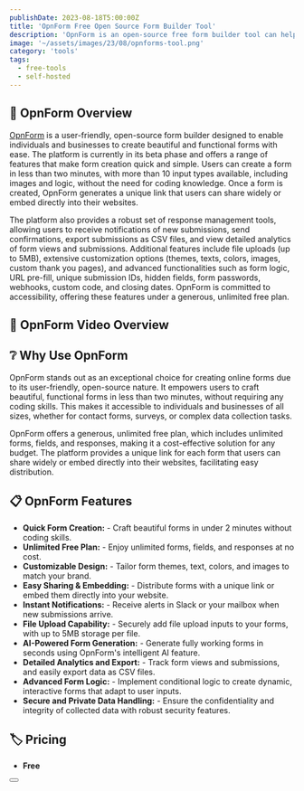 ```yaml
---
publishDate: 2023-08-18T5:00:00Z
title: 'OpnForm Free Open Source Form Builder Tool'
description: 'OpnForm is an open-source free form builder tool can help host forms online.'
image: '~/assets/images/23/08/opnforms-tool.png'
category: 'tools'
tags:
  - free-tools
  - self-hosted
---
```



## 🔭 OpnForm Overview

[OpnForm](https://opnform.com/) is a user-friendly, open-source form builder designed to enable individuals and businesses to create beautiful and functional forms with ease. The platform is currently in its beta phase and offers a range of features that make form creation quick and simple. Users can create a form in less than two minutes, with more than 10 input types available, including images and logic, without the need for coding knowledge. Once a form is created, OpnForm generates a unique link that users can share widely or embed directly into their websites.

The platform also provides a robust set of response management tools, allowing users to receive notifications of new submissions, send confirmations, export submissions as CSV files, and view detailed analytics of form views and submissions. Additional features include file uploads (up to 5MB), extensive customization options (themes, texts, colors, images, custom thank you pages), and advanced functionalities such as form logic, URL pre-fill, unique submission IDs, hidden fields, form passwords, webhooks, custom code, and closing dates. OpnForm is committed to accessibility, offering these features under a generous, unlimited free plan.

## 🎥 OpnForm Video Overview

<YouTubeEmbed url="https://www.youtube.com/embed/EhE6H9nCm8U" label="OpnForm - Add A Contact Form To Astro Free" />

## ❔ Why Use OpnForm

OpnForm stands out as an exceptional choice for creating online forms due to its user-friendly, open-source nature. It empowers users to craft beautiful, functional forms in less than two minutes, without requiring any coding skills. This makes it accessible to individuals and businesses of all sizes, whether for contact forms, surveys, or complex data collection tasks.

OpnForm offers a generous, unlimited free plan, which includes unlimited forms, fields, and responses, making it a cost-effective solution for any budget. The platform provides a unique link for each form that users can share widely or embed directly into their websites, facilitating easy distribution.

## 📋 OpnForm Features

- **Quick Form Creation:** - Craft beautiful forms in under 2 minutes without coding skills.
- **Unlimited Free Plan:** - Enjoy unlimited forms, fields, and responses at no cost.
- **Customizable Design:** - Tailor form themes, text, colors, and images to match your brand.
- **Easy Sharing & Embedding:** - Distribute forms with a unique link or embed them directly into your website.
- **Instant Notifications:** - Receive alerts in Slack or your mailbox when new submissions arrive.
- **File Upload Capability:** - Securely add file upload inputs to your forms, with up to 5MB storage per file.
- **AI-Powered Form Generation:** - Generate fully working forms in seconds using OpnForm's intelligent AI feature.
- **Detailed Analytics and Export:** - Track form views and submissions, and easily export data as CSV files.
- **Advanced Form Logic:** - Implement conditional logic to create dynamic, interactive forms that adapt to user inputs.
- **Secure and Private Data Handling:** - Ensure the confidentiality and integrity of collected data with robust security features.

## 🏷️ Pricing

- **Free**

<Button link="https://opnform.com/" text="Check OpnForm" />
